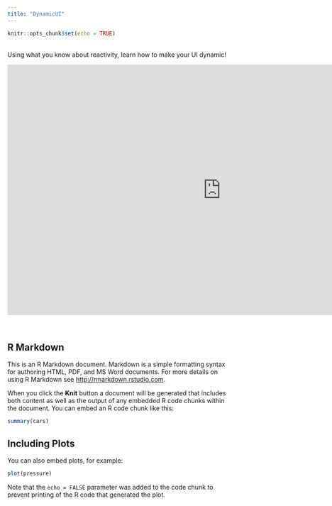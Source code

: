 ```yaml
---
title: "DynamicUI"
---
```


```r
knitr::opts_chunk$set(echo = TRUE)
```
&nbsp;  
Using what you know about reactivity, learn how to make your UI dynamic!
&nbsp;  

<center>
<iframe src="https://4mosteurope.sharepoint.com/sites/traininganddevelopment/_layouts/15/Doc.aspx?sourcedoc={65a04ed4-fc44-45f0-90a0-1fdd9c4b18b2}&amp;action=embedview&amp;wdAr=1.7777777777777776" width="962px" height="565px" frameborder="0">This is an embedded <a target="_blank" href="https://office.com">Microsoft Office</a> presentation, powered by <a target="_blank" href="https://office.com/webapps">Office</a>.</iframe>
</center>
&nbsp;  


## R Markdown

This is an R Markdown document. Markdown is a simple formatting syntax for authoring HTML, PDF, and MS Word documents. For more details on using R Markdown see <http://rmarkdown.rstudio.com>.

When you click the **Knit** button a document will be generated that includes both content as well as the output of any embedded R code chunks within the document. You can embed an R code chunk like this:

```r
summary(cars)
```

## Including Plots

You can also embed plots, for example:

```r
plot(pressure)
```

Note that the `echo = FALSE` parameter was added to the code chunk to prevent printing of the R code that generated the plot.
